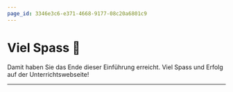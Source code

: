 ```yaml
---
page_id: 3346e3c6-e371-4668-9177-08c20a6801c9
---
```


# Viel Spass 🥳
Damit haben Sie das Ende dieser Einführung erreicht. Viel Spass und Erfolg auf der Unterrichtswebseite!

---